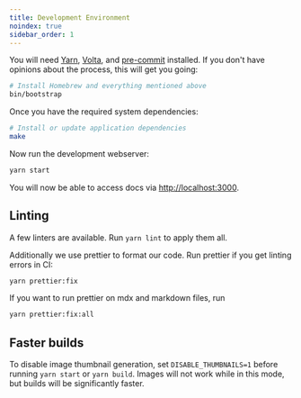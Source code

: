 ```yaml
---
title: Development Environment
noindex: true
sidebar_order: 1
---
```


You will need [Yarn][yarn], [Volta][volta], and [pre-commit][pre-commit] installed. If you don't have opinions about the process, this will get you going:

```bash
# Install Homebrew and everything mentioned above
bin/bootstrap
```

Once you have the required system dependencies:

```bash
# Install or update application dependencies
make
```

Now run the development webserver:

```bash
yarn start
```

You will now be able to access docs via [http://localhost:3000](http://localhost:3000).

[yarn]: https://yarnpkg.com/
[volta]: https://volta.sh/
[pre-commit]: https://pre-commit.com/

## Linting

A few linters are available. Run `yarn lint` to apply them all.

Additionally we use prettier to format our code. Run prettier if you get linting errors in CI:

```bash
yarn prettier:fix
```

If you want to run prettier on mdx and markdown files, run

```bash
yarn prettier:fix:all
```

## Faster builds

To disable image thumbnail generation, set `DISABLE_THUMBNAILS=1` before running `yarn start` or `yarn build`. Images will not work while in this mode, but builds will be significantly faster.

